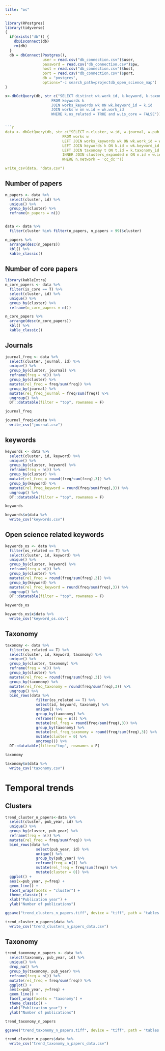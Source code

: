 ```yaml
---
title: "os"
---
```


```r
library(RPostgres)
library(tidyverse)
{
  if(exists("db")) { 
    dbDisconnect(db) 
    rm(db)
  }
  db = dbConnect(Postgres(),
                 user = read.csv("db_connection.csv")$user,
                 password = read.csv("db_connection.csv")$pw,
                 host = read.csv("db_connection.csv")$host,
                 port = read.csv("db_connection.csv")$port,
                 db = "postgres",
                 options="-c search_path=projectdb_open_science_map")
}

x<-dbGetQuery(db, str_c("SELECT distinct wk.work_id, k.keyword, k.taxonomy_id, is_core
                     FROM keywords k
                     JOIN works_keywords wk ON wk.keyword_id = k.id
                     JOIN works w on w.id = wk.work_id
                     WHERE k.os_related = TRUE and w.is_core = FALSE"))


```r
data <- dbGetQuery(db, str_c("SELECT n.cluster, w.id, w.journal, w.pub_year, w.is_core, k.keyword, k.os_related, t.label as taxonomy
                          FROM works w
                          LEFT JOIN works_keywords wk ON wk.work_id = w.id
                          LEFT JOIN keywords k ON k.id = wk.keyword_id
                          LEFT JOIN taxonomy t ON t.id = k.taxonomy_id
                          INNER JOIN clusters_expanded n ON n.id = w.id
                          WHERE n.network = 'cc_dc'"))

write_csv(data, "data.csv")
```

## Number of papers

```r
n_papers <- data %>% 
  select(cluster, id) %>% 
  unique() %>% 
  group_by(cluster) %>% 
  reframe(n_papers = n())


data <- data %>% 
  filter(cluster %in% filter(n_papers, n_papers > 99)$cluster)

n_papers %>%
  arrange(desc(n_papers))
  kbl() %>% 
  kable_classic()
```

## Number of core papers

```r
library(kableExtra)
n_core_papers <- data %>%
  filter(is_core == T) %>% 
  select(cluster, id) %>% 
  unique() %>% 
  group_by(cluster) %>% 
  reframe(n_core_papers = n())

n_core_papers %>%
  arrange(desc(n_core_papers))
  kbl() %>% 
  kable_classic()


```

## Journals

```r
journal_freq <- data %>% 
  select(cluster, journal, id) %>% 
  unique() %>% 
  group_by(cluster, journal) %>% 
  reframe(freq = n()) %>% 
  group_by(cluster) %>% 
  mutate(rel_freq = freq/sum(freq)) %>% 
  group_by(journal) %>% 
  mutate(rel_freq_journal = freq/sum(freq)) %>% 
  ungroup() %>% 
  DT::datatable(filter = "top", rownames = F)

journal_freq

journal_freq$x$data %>% 
  write_csv("journal.csv")
```

## keywords

```r
keywords <- data %>% 
  select(cluster, id, keyword) %>% 
  unique() %>% 
  group_by(cluster, keyword) %>% 
  reframe(freq = n()) %>% 
  group_by(cluster) %>% 
  mutate(rel_freq = round(freq/sum(freq),3)) %>% 
  group_by(keyword) %>% 
  mutate(rel_freq_keyword = round(freq/sum(freq),3)) %>% 
  ungroup() %>% 
  DT::datatable(filter = "top", rownames = F)

keywords

keywords$x$data %>% 
  write_csv("keywords.csv")
```

## Open science related keywords

```r
keywords_os <- data %>% 
  filter(os_related == T) %>% 
  select(cluster, id, keyword) %>% 
  unique() %>%   
  group_by(cluster, keyword) %>% 
  reframe(freq = n()) %>% 
  group_by(cluster) %>% 
  mutate(rel_freq = round(freq/sum(freq),3)) %>% 
  group_by(keyword) %>% 
  mutate(rel_freq_keyword = round(freq/sum(freq),3)) %>% 
  ungroup() %>% 
  DT::datatable(filter = "top", rownames = F)

keywords_os

keywords_os$x$data %>% 
  write_csv("keyword_os.csv")
```

## Taxonomy

```r
taxonomy <- data %>% 
  filter(os_related == T) %>% 
  select(cluster, id, keyword, taxonomy) %>% 
  unique() %>% 
  group_by(cluster, taxonomy) %>% 
  reframe(freq = n()) %>% 
  group_by(cluster) %>% 
  mutate(rel_freq = round(freq/sum(freq),3)) %>% 
  group_by(taxonomy) %>% 
  mutate(rel_freq_taxonomy = round(freq/sum(freq),3)) %>% 
  ungroup() %>% 
  bind_rows(data %>% 
              filter(os_related == T) %>% 
              select(id, keyword, taxonomy) %>% 
              unique() %>% 
              group_by(taxonomy) %>% 
              reframe(freq = n()) %>% 
              mutate(rel_freq = round(freq/sum(freq),3)) %>% 
              group_by(taxonomy) %>% 
              mutate(rel_freq_taxonomy = round(freq/sum(freq),3)) %>% 
              mutate(cluster = 0) %>% 
              ungroup()) %>% 
  DT::datatable(filter="top", rownames = F)

taxonomy

taxonomy$x$data %>% 
  write_csv("taxonomy.csv")
```

# Temporal trends

## Clusters

```r
trend_cluster_n_papers<-data %>% 
  select(cluster, pub_year, id) %>% 
  unique() %>% 
  group_by(cluster, pub_year) %>% 
  reframe(freq = n()) %>% 
  mutate(rel_freq = freq/sum(freq)) %>% 
  bind_rows(data %>% 
              select(pub_year, id) %>% 
              unique() %>% 
              group_by(pub_year) %>% 
              reframe(freq = n()) %>% 
              mutate(rel_freq = freq/sum(freq)) %>% 
              mutate(cluster = 0)) %>% 
  ggplot() +
  aes(x=pub_year, y=freq) + 
  geom_line() +
  facet_wrap(facets = "cluster") +
  theme_classic() +
  xlab("Publication year") +
  ylab("Number of publications")

ggsave("trend_clusters_n_papers.tiff", device = "tiff", path = "tables and figures/", dpi = 300, units = "in", width = 8, height = 6)

trend_cluster_n_papers$data %>% 
  write_csv("trend_clusters_n_papers_data.csv")
```

## Taxonomy

```r
trend_taxonomy_n_papers <- data %>% 
  select(taxonomy, pub_year, id) %>%
  unique() %>% 
  drop_na() %>% 
  group_by(taxonomy, pub_year) %>% 
  reframe(freq = n()) %>% 
  mutate(rel_freq = freq/sum(freq)) %>% 
  ggplot() +
  aes(x=pub_year, y=freq) + 
  geom_line() +
  facet_wrap(facets = "taxonomy") +
  theme_classic() +
  xlab("Publication year") +
  ylab("Number of publications")

trend_taxonomy_n_papers

ggsave("trend_taxonomy_n_papers.tiff", device = "tiff", path = "tables and figures/", dpi = 300, units = "in", width = 8, height = 6)

trend_cluster_n_papers$data %>% 
  write_csv("trend_taxonomy_n_papers_data.csv")
```

